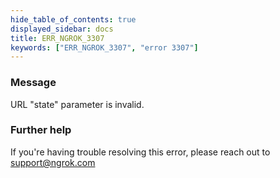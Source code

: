 ```yaml
---
hide_table_of_contents: true
displayed_sidebar: docs
title: ERR_NGROK_3307
keywords: ["ERR_NGROK_3307", "error 3307"]
---
```


### Message

URL "state" parameter is invalid.

### Further help

If you're having trouble resolving this error, please reach out to [support@ngrok.com](mailto:support@ngrok.com?subject=Help%20with%20ERR_NGROK_3307)
